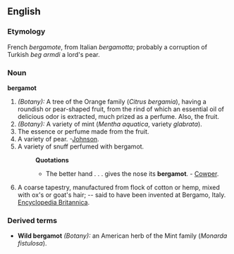 ==English==

===Etymology===
French ''bergamote'', from Italian ''bergamotta''; probably a corruption of Turkish ''beg armdi'' a lord's pear.
===Noun===
'''bergamot'''

#''(Botany):'' A tree of the Orange family (''Citrus bergamia''), having a roundish or pear-shaped fruit, from the rind of which an essential oil of delicious odor is extracted, much prized as a perfume. Also, the fruit. 
#''(Botany):'' A variety of mint (''Mentha aquatica'', variety ''glabrata'').
#The essence or perfume made from the fruit.
#A variety of pear. -[[Johnson]].
#A variety of snuff perfumed with bergamot.
#:'''Quotations'''
#:*The better hand . . . gives the nose its '''bergamot'''. - [[Cowper]].
#A coarse tapestry, manufactured from flock of cotton or hemp, mixed with ox's or goat's hair; -- said to have been invented at Bergamo, Italy.  [[Encyclopedia Britannica]].
===Derived terms===
*'''Wild bergamot''' ''(Botany):'' an American herb of the Mint family (''Monarda fistulosa'').